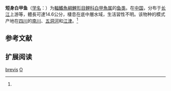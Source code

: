 {{Speciesbox
| name = 短身白甲鱼
| status = NE
| status_system = IUCN3.1
| image = 
| genus = Onychostoma
| species = brevis
| authority = Wu et Chen, 1977<ref name='id6015'>{{cite web| url =http://www.bioinfo.cn/db05/BjdwSpecies.php?action=view&id=6015| title =短身白甲鱼| work =中国动物物种编目数据库| publisher =中国科学院微生物研究所| author =中国科学院动物研究所| accessdate =2009-04-11| deadurl =yes| archiveurl =https://web.archive.org/web/20160305040003/http://www.bioinfo.cn/db05/BjdwSpecies.php?action=view&id=6015| archivedate =2016-03-05}}</ref>
| synonyms = *''Onychostoma brevis''<br /><small>Wu & Chen, 1977</small>
*''Varicorhinus brevis''<br /><small>Wu & Chen, 1977</small>
}}

'''短身白甲鱼'''（[[学名|学名]]：{{lang|la|''Onychostoma brevis''}}）为[[輻鰭魚綱|輻鰭魚綱]][[鯉形目|鯉形目]][[鲤科|鲤科]][[白甲魚属|白甲魚属]]的[[鱼类|鱼类]]。在[[中国|中国]]，分布于[[长江|长江]]上游等，體長可達14.6公分，棲息在底中層水域，生活習性不明。该物种的模式产地在[[四川|四川]]的[[南川|南川]]、[[五洞河|五洞河]]和[[江津|江津]]。<ref name='id6015'/>

== 参考文献 ==
{{reflist}}

== 扩展阅读 ==
{{refbegin}}
{{wikispecies-inline|Varicorhinus brevis|短身白甲鱼}}
{{refend}}
{{Taxonbar|from=Q6413921}}

[[Category:白甲鱼属|brevis]]
[[Category:1977年描述的魚類|O]]


{{Cypriniformes-stub}}